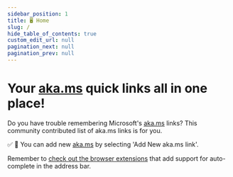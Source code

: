```yaml
---
sidebar_position: 1
title: 🖥 Home
slug: /
hide_table_of_contents: true
custom_edit_url: null
pagination_next: null
pagination_prev: null
---
```

<head>
  <link rel="search" type="application/opensearchdescription+xml" title="[aka.cmd.ms] Search" href="/opensearch.xml" />
</head>


# Your [aka.ms](https://aka.cmd.ms) quick links all in one place!

Do you have trouble remembering Microsoft's [aka.ms](https://aka.cmd.ms) links? This community contributed list of aka.ms links is for you.

✅ 🙏 You can add new [aka.ms](https://aka.cmd.ms) by selecting 'Add New aka.ms link'.

Remember to [check out the browser extensions](/docs/tips) that add support for auto-complete in the address bar.

<CommandsTable
  columns={columns}
  data={commands}
/>

